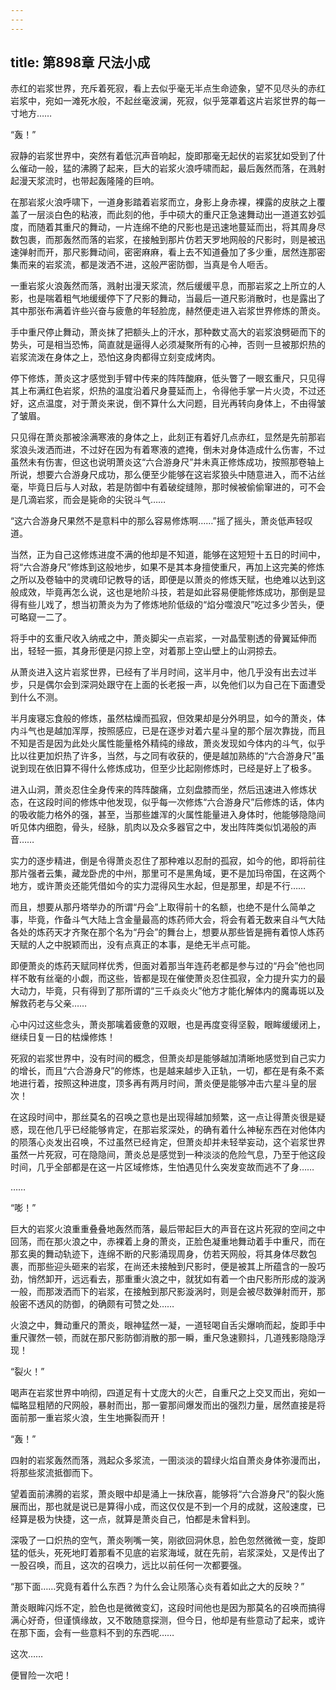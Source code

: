 ```yaml
---
---
---
```

title: 第898章 尺法小成
---



赤红的岩浆世界，充斥着死寂，看上去似乎毫无半点生命迹象，望不见尽头的赤红岩浆中，宛如一滩死水般，不起丝毫波澜，死寂，似乎笼罩着这片岩浆世界的每一寸地方……

“轰！”

寂静的岩浆世界中，突然有着低沉声音响起，旋即那毫无起伏的岩浆犹如受到了什么催动一般，猛的沸腾了起来，巨大的岩浆火浪呼啸而起，最后轰然而落，在溅射起漫天浆流时，也带起轰隆隆的巨响。

在那岩浆火浪呼啸下，一道身影踏着岩浆而立，身影上身赤裸，裸露的皮肤之上覆盖了一层淡白色的粘液，而此刻的他，手中硕大的重尺正急速舞动出一道道玄妙弧度，而随着其重尺的舞动，一片连绵不绝的尺影也是迅速地蔓延而出，将其周身尽数包裹，而那轰然而落的岩浆，在接触到那片仿若天罗地网般的尺影时，则是被迅速弹射而开，那尺影舞动间，密密麻麻，看上去不知道叠加了多少重，居然连那密集而来的岩浆流，都是泼洒不进，这般严密防御，当真是令人咂舌。

一重岩浆火浪轰然而落，溅射出漫天浆流，然后缓缓平息，而那岩浆之上所立的人影，也是喘着粗气地缓缓停下了尺影的舞动，当最后一道尺影消散时，也是露出了其中那张布满着许些兴奋与疲惫的年轻脸庞，赫然便走进入岩浆世界修炼的萧炎。

手中重尺停止舞动，萧炎抹了把额头上的汗水，那种数丈高大的岩浆浪劈砸而下的势头，可是相当恐怖，简直就是逼得人必须凝聚所有的心神，否则一旦被那炽热的岩浆流泼在身体之上，恐怕这身肉都得立刻变成烤肉。

停下修炼，萧炎这才感觉到手臂中传来的阵阵酸麻，低头瞥了一眼玄重尺，只见得其上布满红色岩浆，炽热的温度沿着尺身蔓延而上，令得他手掌一片火烫，不过还好，这点温度，对于萧炎来说，倒不算什么大问题，目光再转向身体上，不由得皱了皱眉。

只见得在萧炎那被涂满寒液的身体之上，此刻正有着好几点赤红，显然是先前那岩浆浪头泼洒而进，不过好在因为有着寒液的遮掩，倒未对身体造成什么伤害，不过虽然未有伤害，但这也说明萧炎这“六合游身尺”并未真正修炼成功，按照那卷轴上所说，想要六合游身尺成功，那么便至少能够在这岩浆狼头中随意进入，而不沾丝毫，毕竟日后与人对敌，若是防御中有着破绽缝隙，那时候被偷偷窜进的，可不会是几滴岩浆，而会是毙命的尖锐斗气……

“这六合游身尺果然不是意料中的那么容易修炼啊……”摇了摇头，萧炎低声轻叹道。

当然，正为自己这修炼进度不满的他却是不知道，能够在这短短十五日的时间中，将“六合游身尺”修炼到这般地步，如果不是其本身擅使重尺，再加上这完美的修炼之所以及卷轴中的灵魂印记教导的话，即便是以萧炎的修炼天赋，也绝难以达到这般成效，毕竟再怎么说，这也是地阶斗技，若是如此容易便能修炼成功，那倒是显得有些儿戏了，想当初萧炎为为了修炼地阶低级的“焰分噬浪尺”吃过多少苦头，便可略窥一二了。

将手中的玄重尺收入纳戒之中，萧炎脚尖一点岩浆，一对晶莹剔透的骨翼延伸而出，轻轻一振，其身形便是闪掠上空，对着那上空山壁上的山洞掠去。

从萧炎进入这片岩浆世界，已经有了半月时间，这半月中，他几乎没有出去过半步，只是偶尔会到深洞处跟守在上面的长老报一声，以免他们以为自己在下面遭受到什么不测。

半月废寝忘食般的修炼，虽然枯燥而孤寂，但效果却是分外明显，如今的萧炎，体内斗气也是越加浑厚，按照感应，已是在逐步对着六星斗皇的那个层次靠拢，而且不知是否是因为此处火属性能量格外精纯的缘故，萧炎发现如今体内的斗气，似乎比以往更加炽热了许多，当然，与之同有收获的，便是越加熟练的“六合游身尺”虽说到现在依旧算不得什么修炼成功，但至少比起刚修炼时，已经是好上了极多。

进入山洞，萧炎忍住全身传来的阵阵酸痛，立刻盘膝而坐，然后迅速进入修炼状态，在这段时间的修炼中他发现，似乎每一次修炼“六合游身尺”后修炼的话，体内的吸收能力格外的强，甚至，当那些雄浑的火属性能量进入身体时，他能够隐隐间听见体内细胞，骨头，经脉，肌肉以及众多器官之中，发出阵阵类似饥渴般的声音……

实力的逐步精进，倒是令得萧炎忍住了那种难以忍耐的孤寂，如今的他，即将前往那片强者云集，藏龙卧虎的中州，那里可不是黑角域，更不是加玛帝国，在这两个地方，或许萧炎还能凭借如今的实力混得风生水起，但是那里，却是不行……

而且，想要从那丹塔举办的所谓“丹会”上取得前十的名额，也绝不是什么简单之事，毕竟，作备斗气大陆上含金量最高的炼药师大会，将会有着无数来自斗气大陆各处的炼药天才齐聚在那个名为“丹会”的舞台上，想要从那些皆是拥有着惊人炼药天赋的人之中脱颖而出，没有点真正的本事，是绝无半点可能。

即便萧炎的炼药天赋同样优秀，但面对着那当年连药老都是参与过的“丹会”他也同样不敢有丝毫的小觑，而这些，皆都是现在催使萧炎忍住孤寂，全力提升实力的最大动力，毕竟，只有得到了那所谓的“三千焱炎火”他方才能化解体内的魔毒斑以及解救药老与父亲……

心中闪过这些念头，萧炎那噙着疲惫的双眼，也是再度变得坚毅，眼眸缓缓闭上，继续日复一日的枯燥修炼！

死寂的岩浆世界中，没有时间的概念，但萧炎却是能够越加清晰地感觉到自己实力的增长，而且“六合游身尺”的修炼，也是越来越步入正轨，一切，都在是有条不紊地进行着，按照这种进度，顶多再有两月时间，萧炎便是能够冲击六星斗皇的层次！

在这段时间中，那丝莫名的召唤之意也是出现得越加频繁，这一点让得萧炎很是疑惑，现在他几乎已经能够肯定，在那岩浆深处，的确有着什么神秘东西在对他体内的陨落心炎发出召唤，不过虽然已经肯定，但萧炎却并未轻举妄动，这个岩浆世界虽然一片死寂，可在隐隐间，萧炎总是感觉到一种淡淡的危险气息，乃至于他这段时间，几乎全部都是在这一片区域修炼，生怕遇见什么突发变故而逃不了身……

……

“嘭！”

巨大的岩浆火浪重重叠叠地轰然而落，最后带起巨大的声音在这片死寂的空间之中回荡，而在那火浪之中，赤裸着上身的萧炎，正脸色凝重地舞动着手中重尺，而在那玄奥的舞动轨迹下，连绵不断的尺影涌现周身，仿若天网般，将其身体尽数包裹，而那些迎头砸来的岩浆，在尚还未接触到尺影时，便是被其上所蕴含的一股巧劲，悄然卸开，远远看去，那重重火浪之中，就犹如有着一个由尺影所形成的漩涡一般，而那泼洒而下的岩浆，在接触到那尺影漩涡时，则是会被尽数弹射而开，那般密不透风的防御，的确颇有可赞之处……

火浪之中，舞动重尺的萧炎，眼神猛然一凝，一道轻喝自舌尖爆响而起，旋即手中重尺骤然一顿，而就在那尺影防御消散的那一瞬，重尺急速颢抖，几道残影隐隐浮现！

“裂火！”

喝声在岩浆世界中响彻，四道足有十丈庞大的火芒，自重尺之上交叉而出，宛如一幅略显粗陋的尺网般，暴射而出，那一霎那间爆发而出的强烈力量，居然直接是将面前那一重岩浆火浪，生生地撕裂而开！

“轰！”

四射的岩浆轰然而落，溅起众多浆流，一圉淡淡的碧绿火焰自萧炎身体弥漫而出，将那些浆流抵御而下。

望着面前沸腾的岩浆，萧炎眼中却是涌上一抹欣喜，能够将“六合游身尺”的裂火施展而出，那也就是说已是算得小成，而这仅仅是不到一个月的成就，这般速度，已经算是极为快捷，这一点，就算是萧炎自己，怕都是未曾料到。

深吸了一口炽热的空气，萧炎咧嘴一笑，刚欲回洞休息，脸色忽然微微一变，旋即猛的低头，死死地盯着那看不见底的岩浆海域，就在先前，岩浆深处，又是传出了一股召唤，而且，这次的召唤力，远比以前任何一次都要强。

“那下面……究竟有着什么东西？为什么会让陨落心炎有着如此之大的反映？”

萧炎眼眸闪烁不定，脸色也是微微变幻，这段时间他也是因为那莫名的召唤而搞得满心好奇，但谨慎缘故，又不敢随意探测，但今日，他却是有些意动了起来，或许在那下面，会有一些意料不到的东西呢……

这次……

便冒险一次吧！